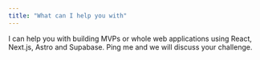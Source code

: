 ```yaml
---
title: "What can I help you with"
---
```

I can help you with building MVPs or whole web applications using React, Next.js, Astro and Supabase. Ping me and we will discuss your challenge.